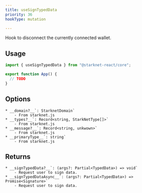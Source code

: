 ```yaml
---
title: useSignTypedData
priority: 36
hookType: mutation

---
```


Hook to disconnect the currently connected wallet.

## Usage


```ts
import { useSignTypedData } from "@starknet-react/core";

export function App() {
  // TODO
}
```

## Options
    * __domain?__`: StarknetDomain`
        - From starknet.js
    * __types?__`: Record<string, StarkNetType[]>`
        - From starknet.js
    * __message?__`: Record<string, unkwown>`
        - From starknet.js
    * __primaryType__`: string`
        - From starknet.js

## Returns
    * __signTypedData?__`: (args?: Partial<TypedData>) => void`
        - Request user to sign data.
    * __signTypedDataAsync__`: (args?: Partial<TypedData>) => Promise<Signature>`
        - Request user to sign data.

